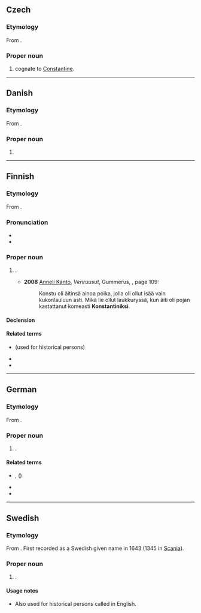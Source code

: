 {{also|konstantin|Konštantín}}
==Czech==

===Etymology===
From {{der|cs|la|Constantinus}}.

===Proper noun===
{{head|cs|proper noun}}

# {{given name|male|lang=cs}} cognate to [[Constantine]].

----

==Danish==

===Etymology===
From {{der|da|la|Constantinus}}.

===Proper noun===
{{head|da|proper noun}}

# {{given name|male|eq=Constantine|from=Latin|lang=da}}

----

==Finnish==

===Etymology===
From {{der|fi|la|Constantinus}}.

===Pronunciation===
* {{IPA|/ˈkonstɑntin/|lang=fi}}
* {{hyphenation|Kons|tan|tin|lang=fi}}

===Proper noun===
{{fi-proper noun}}

# {{given name|male|lang=fi|from=Latin|eq=Constantine}}.
#* '''2008''' [[w:fi:Anneli Kanto|Anneli Kanto]], ''Veriruusut'', Gummerus, {{ISBN|978-951-20-7766-3}}, page 109:
#*:Konstu oli äitinsä ainoa poika, jolla oli ollut isää vain kukonlauluun asti. Mikä lie ollut laukkuryssä, kun äiti oli pojan kastattanut komeasti '''Konstantiniksi'''.

====Declension====
{{fi-decl-risti|Konstantin|||a|i=0}}

====Related terms====
* {{l|fi|Konstantinus}} (used for historical persons)
* {{l|fi|Konsta}}
* {{l|fi|Kosti}}

----

==German==

===Etymology===
From {{der|de|la|Constantinus}}.

===Proper noun===
{{head|de|proper noun|plural|Konstantine}}

# {{given name|male|lang=de}}.

====Related terms====
* {{l|de|Konstantia}}, {{l|de|Konstanzia}} ({{l|de|Constantia}})
* {{l|de|Konstantine}}
* {{l|de|Konstanze}}

----

==Swedish==

===Etymology===
From {{der|sv|la|Constantinus}}. First recorded as a Swedish given name in 1643 (1345 in [[Scania]]).

===Proper noun===
{{sv-proper noun|c}}

# {{given name|male|from=Latin|lang=sv}}.

====Usage notes====
* Also used for historical persons called {{m|en|Constantine}} in English.
